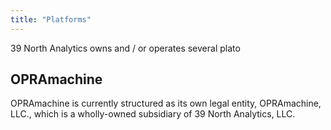 ```yaml
---
title: "Platforms"
---
```


39 North Analytics owns and / or operates several plato

## OPRAmachine

OPRAmachine is currently structured as its own legal entity, OPRAmachine, LLC., which is a wholly-owned subsidiary of 39 North Analytics, LLC.

## 

